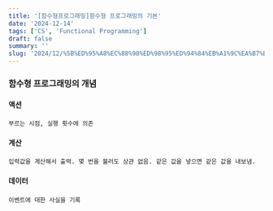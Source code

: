 ```yaml
---
title: '[함수형프로그래밍]함수형 프로그래밍의 기본'
date: '2024-12-14'
tags: ['CS', 'Functional Programming']
draft: false
summary: ''
slug: '2024/12/%5B%ED%95%A8%EC%88%98%ED%98%95%ED%94%84%EB%A1%9C%EA%B7%B8%EB%9E%98%EB%B0%8D%5D%ED%95%A8%EC%88%98%ED%98%95-%ED%94%84%EB%A1%9C%EA%B7%B8%EB%9E%98%EB%B0%8D-%EA%B0%9C%EB%85%90'
---
```

### 함수형 프로그래밍의 개념
#### 액션
    부르는 시점, 실행 횟수에 의존
#### 계산
    입력값을 계산해서 출력. 몇 번을 불러도 상관 없음. 같은 값을 넣으면 같은 값을 내보냄.
#### 데이터   
    이벤트에 대한 사실을 기록
